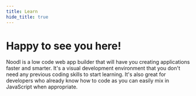 ```yaml
---
title: Learn
hide_title: true
---
```



# Happy to see you here!

Noodl is a low code web app builder that will have you creating applications faster and smarter. It's a visual development environment that you don't need any previous coding skills to start learning. It's also great for developers who already know how to code as you can easily mix in JavaScript when appropriate.

<GuideListing title="All guides" hasNoLink />

<VideoListing title="All videos" hasNoLink />
